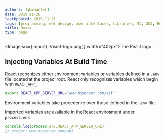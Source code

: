 ```yaml
---
authors: [gbmhunter]
date: 2019-11-26
lastUpdated: 2019-11-26
tags: [programming, web design, user interfaces, libraries, UI, GUI, React]
title: React
type: page
---
```


<Image src={import('./react-logo.png')} width="400px">The React logo.</Image>

## Injecting Variables At Build Time

React recognizes either environment variables or variables defined in a `.env` file located at the project root. React only recognizes variables which begin with `REACT_APP_`

```bash
export REACT_APP_SERVER_URL="www.myserver.com/api"
```

Environment variables take precedence over those defined in the `.env` file.

Imported variables are available in the React environment under `process.env`:

```js
console.log(process.env.REACT_APP_SERVER_URL)
// stdout: www.myserver.com/api
```

